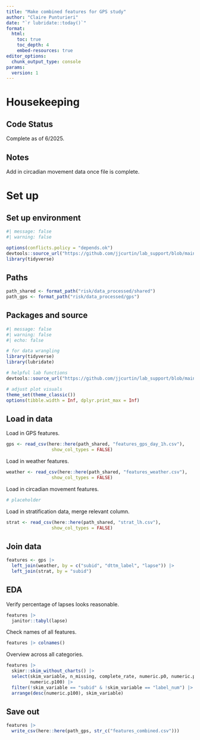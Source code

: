 ---
title: "Make combined features for GPS study"
author: "Claire Punturieri"
date: "`r lubridate::today()`"
format: 
  html:
    toc: true
    toc_depth: 4
    embed-resources: true
editor_options: 
  chunk_output_type: console
params:
  version: 1
---

# Housekeeping

## Code Status

Complete as of 6/2025.

## Notes

Add in circadian movement data once file is complete.

# Set up

## Set up environment

```{r}
#| message: false
#| warning: false

options(conflicts.policy = "depends.ok")
devtools::source_url("https://github.com/jjcurtin/lab_support/blob/main/format_path.R?raw=true")
library(tidyverse)
```

## Paths

```{r}
path_shared <- format_path("risk/data_processed/shared")
path_gps <- format_path("risk/data_processed/gps")
```

## Packages and source

```{r}
#| message: false
#| warning: false
#| echo: false

# for data wrangling
library(tidyverse)
library(lubridate)

# helpful lab functions
devtools::source_url("https://github.com/jjcurtin/lab_support/blob/main/fun_eda.R?raw=true")

# adjust plot visuals
theme_set(theme_classic())
options(tibble.width = Inf, dplyr.print_max = Inf)
```

## Load in data

Load in GPS features.
```{r}
gps <- read_csv(here::here(path_shared, "features_gps_day_1h.csv"), 
                 show_col_types = FALSE)
```

Load in weather features.
```{r}
weather <- read_csv(here::here(path_shared, "features_weather.csv"), 
                 show_col_types = FALSE)
```

Load in circadian movement features.
```{r}
# placeholder
```

Load in stratification data, merge relevant column.
```{r}
strat <- read_csv(here::here(path_shared, "strat_lh.csv"), 
                 show_col_types = FALSE)
```

## Join data

```{r}
features <- gps |> 
  left_join(weather, by = c("subid", "dttm_label", "lapse")) |> 
  left_join(strat, by = "subid")
```

## EDA

Verify percentage of lapses looks reasonable.
```{r}
features |> 
  janitor::tabyl(lapse)
```

Check names of all features.
```{r}
features |> colnames()
```

Overview across all categories.
```{r}
features |>  
  skimr::skim_without_charts() |> 
  select(skim_variable, n_missing, complete_rate, numeric.p0, numeric.p50, 
         numeric.p100) |>
  filter(!skim_variable == "subid" & !skim_variable == "label_num") |> 
  arrange(desc(numeric.p100), skim_variable) 
```

## Save out
```{r}
features |>
  write_csv(here::here(path_gps, str_c("features_combined.csv")))
```


